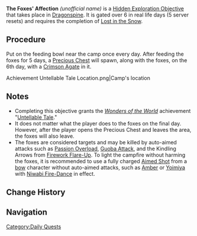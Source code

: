 {{Stub|Infobox image retaken}}
{{Hidden Exploration Objectives Infobox
|image      = Achievement Untellable Tale Location Context.png
|type       = Unordered
|req        = [[Lost in the Snow]]
|region     = Mondstadt
|area       = Dragonspine
|loc        = [[Entombed City - Ancient Palace]], [[Dragonspine]]
|characters = Paimon;Traveler
}}
'''The Foxes' Affection''' ''(unofficial name)'' is a [[Hidden Exploration Objective]] that takes place in [[Dragonspine]]. It is gated over 6 in real life days (5 server resets) and requires the completion of [[Lost in the Snow]].

==Procedure==
Put {{Item|Berry|x=2|25}} on the feeding bowl near the camp once every day. After feeding the foxes for 5 days, a [[Precious Chest]] will spawn, along with the foxes, on the 6th day, with a [[Crimson Agate]] in it.

<gallery hideaddbutton="true" captionalign="center">
Achievement Untellable Tale Location.png|Camp's location
</gallery>

==Notes==
* Completing this objective grants the ''[[Wonders of the World]]'' achievement "[[Untellable Tale]]."
* It does not matter what the player does to the foxes on the final day. However, after the player opens the Precious Chest and leaves the area, the foxes will also leave.
* The foxes are considered targets and may be killed by auto-aimed attacks such as [[Passion Overload]], [[Guoba Attack]], and the Kindling Arrows from [[Firework Flare-Up]]. To light the campfire without harming the foxes, it is recommended to use a fully charged [[Aimed Shot]] from a {{Pyro}} [[bow]] character without auto-aimed attacks, such as [[Amber]] or [[Yoimiya]] with [[Niwabi Fire-Dance]] in effect.

==Change History==
{{Change History|1.2}}

==Navigation==
{{Hidden Exploration Objective Navbox|Unordered}}

[[Category:Daily Quests]]